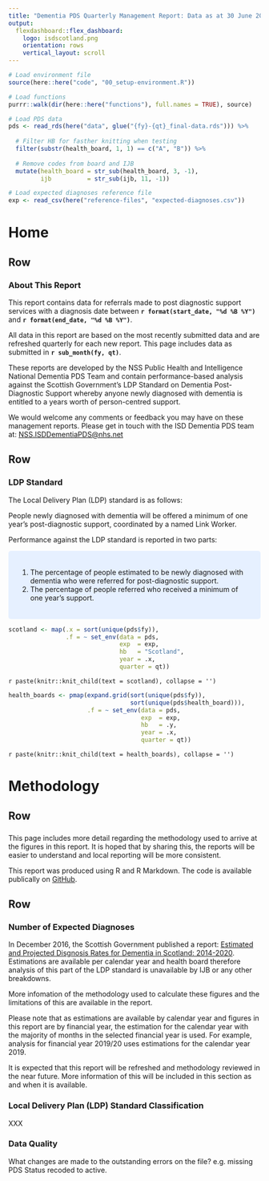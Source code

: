 ```yaml
---
title: "Dementia PDS Quarterly Management Report: Data as at 30 June 2019"
output: 
  flexdashboard::flex_dashboard:
    logo: isdscotland.png
    orientation: rows
    vertical_layout: scroll
---
```


```r

# Load environment file
source(here::here("code", "00_setup-environment.R"))

# Load functions
purrr::walk(dir(here::here("functions"), full.names = TRUE), source)

# Load PDS data
pds <- read_rds(here("data", glue("{fy}-{qt}_final-data.rds"))) %>%
  
  # Filter HB for fasther knitting when testing
  filter(substr(health_board, 1, 1) == c("A", "B")) %>%
  
  # Remove codes from board and IJB
  mutate(health_board = str_sub(health_board, 3, -1),
         ijb          = str_sub(ijb, 11, -1))

# Load expected diagnoses reference file
exp <- read_csv(here("reference-files", "expected-diagnoses.csv"))

```

Home
=================================================

Row
-------------------------------------------------

### About This Report

This report contains data for referrals made to post diagnostic support services with a diagnosis date between **`r format(start_date, "%d %B %Y")`** and **`r format(end_date, "%d %B %Y")`**.

All data in this report are based on the most recently submitted data and are refreshed quarterly for each new report. This page includes data as submitted in **`r sub_month(fy, qt)`**. 

These reports are developed by the NSS Public Health and Intelligence National Dementia PDS Team and contain performance-based analysis against the Scottish Government's LDP Standard on Dementia Post-Diagnostic Support whereby anyone newly diagnosed with dementia is entitled to a years worth of person-centred support.

We would welcome any comments or feedback you may have on these management reports. Please get in touch with the ISD Dementia PDS team at: [NSS.ISDDementiaPDS@nhs.net](mailto:NSS.ISDDementiaPDS@nhs.net)


Row
-------------------------------------------------

### LDP Standard

The Local Delivery Plan (LDP) standard is as follows:

People newly diagnosed with dementia will be offered a minimum of one year’s post-diagnostic support, coordinated by a named Link Worker.

Performance against the LDP standard is reported in two parts:

<style>
div.blue { background-color:#e6f0ff; border-radius: 5px; padding: 20px;}
</style>
<div class = "blue">

1. The percentage of people estimated to be newly diagnosed with dementia who were referred for post-diagnostic support.
2. The percentage of people referred who received a minimum of one year’s support.

</div>


<!-- Scotland -->

```r

scotland <- map(.x = sort(unique(pds$fy)),
                .f = ~ set_env(data = pds,
                               exp  = exp,
                               hb   = "Scotland",
                               year = .x,
                               quarter = qt))

```

`r paste(knitr::knit_child(text = scotland), collapse = '')`


<!-- HEALTH BOARDS -->

```r

health_boards <- pmap(expand.grid(sort(unique(pds$fy)),
                                  sort(unique(pds$health_board))), 
                      .f = ~ set_env(data = pds,
                                     exp  = exp,
                                     hb   = .y,
                                     year = .x,
                                     quarter = qt))
```

`r paste(knitr::knit_child(text = health_boards), collapse = '')`


Methodology
=================================================

Row
-------------------------------------------------

### <!-- No Title -->

This page includes more detail regarding the methodology used to arrive at the figures in this report. It is hoped that by sharing this, the reports will be easier to understand and local reporting will be more consistent.

This report was produced using R and R Markdown. The code is available publically on [GitHub](https://github.com/alicebyers5/dementia-pds).


Row {.tabset}
-------------------------------------------------

### **Number of Expected Diagnoses**

In December 2016, the Scottish Government published a report: [Estimated and Projected Disgnosis Rates for Dementia in Scotland: 2014-2020](https://www.gov.scot/publications/estimated-projected-diagnosis-rates-dementia-scotland-2014-2020/). Estimations are available per calendar year and health board therefore analysis of this part of the LDP standard is unavailable by IJB or any other breakdowns. 

More infomation of the methodology used to calculate these figures and the limitations of this are available in the report.

Please note that as estimations are available by calendar year and figures in this report are by financial year, the estimation for the calendar year with the majority of months in the selected financial year is used. For example, analysis for financial year 2019/20 uses estimations for the calendar year 2019.

It is expected that this report will be refreshed and methodology reviewed in the near future. More information of this will be included in this section as and when it is available.


### **Local Delivery Plan (LDP) Standard Classification**

XXX


### **Data Quality**

What changes are made to the outstanding errors on the file? e.g. missing PDS Status recoded to active.


<!-- END OF SCRIPT -->